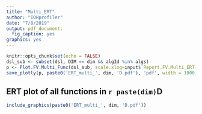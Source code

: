```yaml
---
title: "Multi_ERT"
author: "IOHprofiler"
date: "7/8/2019"
output: pdf_document:
  fig_caption: yes
graphics: yes
---
```


```r
knitr::opts_chunk$set(echo = FALSE)
dsl_sub <- subset(dsl, DIM == dim && algId %in% algs)
p <- Plot.FV.Multi_Func(dsl_sub, scale.xlog=input$`Report.FV.Multi_ERT-Scalex`, scale.ylog=input$`Report.FV.Multi_ERT-Scaley`)
save_plotly(p, paste0('ERT_multi_', dim, 'D.pdf'), 'pdf', width = 1000, height = 1200)
```
## ERT plot of all functions in `r paste(dim)`D 

```r
include_graphics(paste0('ERT_multi_', dim, 'D.pdf'))
```